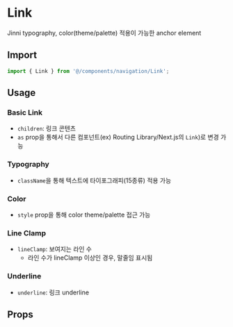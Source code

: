 
<Meta of={LinkStories} />

# Link

Jinni typography, color(theme/palette) 적용이 가능한 anchor element

## Import

```js
import { Link } from '@/components/navigation/Link';
```

## Usage

### Basic Link

- `children`: 링크 콘텐츠
- `as` prop을 통해서 다른 컴포넌트(ex) Routing Library/Next.js의 `Link`)로 변경 가능

<Canvas of={LinkStories.BasicLink} />

### Typography

- `className`을 통해 텍스트에 타이포그래피(15종류) 적용 가능

<Canvas of={LinkStories.Typography} />

### Color

- `style` prop을 통해 color theme/palette 접근 가능

<Canvas of={LinkStories.Color} />

### Line Clamp

- `lineClamp`: 보여지는 라인 수
  - 라인 수가 lineClamp 이상인 경우, 말줄임 표시됨

<Canvas of={LinkStories.LineClamp} />

### Underline

- `underline`: 링크 underline

<Canvas of={LinkStories.Underline} />

## Props

<ArgTypes of={LinkStories} sort="alpha" />
